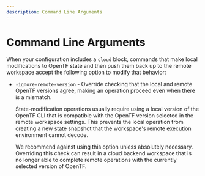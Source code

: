 ```yaml
---
description: Command Line Arguments
---
```


# Command Line Arguments

When your configuration includes a `cloud` block, commands that
make local modifications to OpenTF state and then push them back up to the remote workspace
accept the following option to modify that behavior:

- `-ignore-remote-version` - Override checking that the local and remote
  OpenTF versions agree, making an operation proceed even when there is
  a mismatch.

  State-modification operations usually require using a local version of the
  OpenTF CLI that is compatible with the OpenTF version selected
  in the remote workspace settings. This prevents the
  local operation from creating a new state snapshot that the workspace's
  remote execution environment cannot decode.

  We recommend against using this option unless absolutely necessary. Overriding this check can result
  in a cloud backend workspace that is no longer able to complete remote operations with the currently
  selected version of OpenTF.
